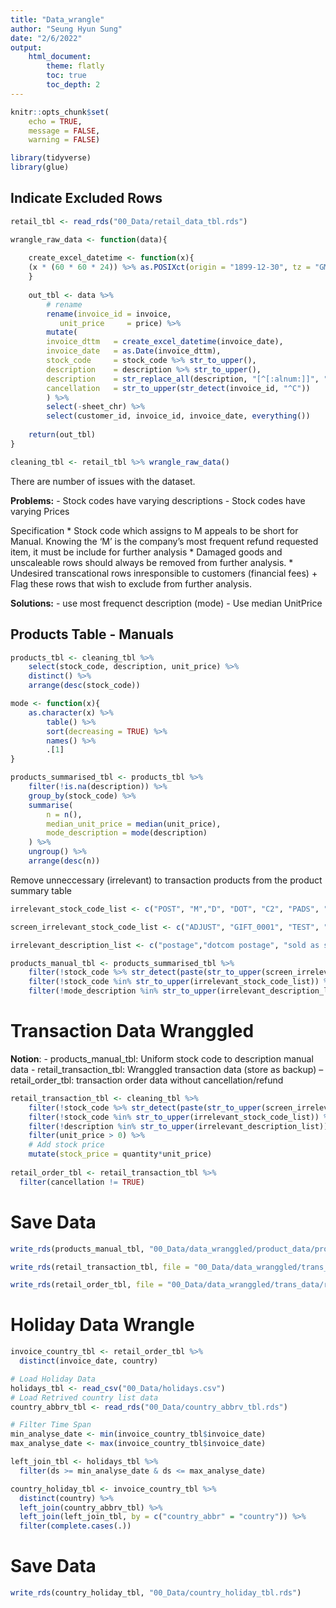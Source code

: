 ```yaml
---
title: "Data_wrangle"
author: "Seung Hyun Sung"
date: "2/6/2022"
output: 
    html_document:
        theme: flatly
        toc: true
        toc_depth: 2
---
```


```r
knitr::opts_chunk$set(
    echo = TRUE,
    message = FALSE,
    warning = FALSE)
```

```r
library(tidyverse)
library(glue)
```



## Indicate Excluded Rows
  

```r
retail_tbl <- read_rds("00_Data/retail_data_tbl.rds")

wrangle_raw_data <- function(data){
    
    create_excel_datetime <- function(x){
    (x * (60 * 60 * 24)) %>% as.POSIXct(origin = "1899-12-30", tz = "GMT")
    }
    
    out_tbl <- data %>% 
        # rename 
        rename(invoice_id = invoice,
           unit_price     = price) %>% 
        mutate(
        invoice_dttm   = create_excel_datetime(invoice_date),
        invoice_date   = as.Date(invoice_dttm),
        stock_code     = stock_code %>% str_to_upper(),
        description    = description %>% str_to_upper(),
        description    = str_replace_all(description, "[^[:alnum:]]", " "),
        cancellation   = str_to_upper(str_detect(invoice_id, "^C"))
        ) %>% 
        select(-sheet_chr) %>% 
        select(customer_id, invoice_id, invoice_date, everything())
    
    return(out_tbl)
}

cleaning_tbl <- retail_tbl %>% wrangle_raw_data()

```

There are number of issues with the dataset. 

__Problems:__
- Stock codes have varying descriptions 
- Stock codes have varying Prices 

Specification 
* Stock code which assigns to M appeals to be short for Manual. Knowing the 'M' is the company's most frequent refund requested item, it must be include for further analysis 
* Damaged goods and unscaleable rows should always be removed from further analysis. 
* Undesired transcational rows inresponsible to customers (financial fees)
  + Flag these rows that wish to exclude from further analysis.
  

__Solutions:__
- use most frequenct description (mode)
- Use median UnitPrice 


## Products Table - Manuals

```r
products_tbl <- cleaning_tbl %>% 
    select(stock_code, description, unit_price) %>% 
    distinct() %>% 
    arrange(desc(stock_code)) 

mode <- function(x){
    as.character(x) %>% 
        table() %>% 
        sort(decreasing = TRUE) %>% 
        names() %>% 
        .[1]
}

products_summarised_tbl <- products_tbl %>% 
    filter(!is.na(description)) %>% 
    group_by(stock_code) %>% 
    summarise(
        n = n(),
        median_unit_price = median(unit_price),
        mode_description = mode(description)
    ) %>% 
    ungroup() %>% 
    arrange(desc(n))
```

Remove unneccessary (irrelevant) to transaction products from the product summary table 

```r
irrelevant_stock_code_list <- c("POST", "M","D", "DOT", "C2", "PADS", "GIFT", "S", "B", "C3", "CRUK", "adjust")

screen_irrelevant_stock_code_list <- c("ADJUST", "GIFT_0001", "TEST", "BANK", "CHARGE", "AMAZON")

irrelevant_description_list <- c("postage","dotcom postage", "sold as set on dotcom","bank charges", "amazon fee", "amazon", "dotcom", "cruk", "packing charge", "amazon adjustment", "sold as set on dotcom and amazon", "cruk commission", "discount", "samples", "lost")

products_manual_tbl <- products_summarised_tbl %>% 
    filter(!stock_code %>% str_detect(paste(str_to_upper(screen_irrelevant_stock_code_list), collapse = "|"))) %>% 
    filter(!stock_code %in% str_to_upper(irrelevant_stock_code_list)) %>% 
    filter(!mode_description %in% str_to_upper(irrelevant_description_list))

```


# Transaction Data Wranggled 

__Notion__:
- products_manual_tbl: Uniform stock code to description manual data 
- retail_transaction_tbl: Wranggled transaction data (store as backup)
  -- retail_order_tbl: transaction order data without cancellation/refund 

```r
retail_transaction_tbl <- cleaning_tbl %>% 
    filter(!stock_code %>% str_detect(paste(str_to_upper(screen_irrelevant_stock_code_list), collapse = "|"))) %>% 
    filter(!stock_code %in% str_to_upper(irrelevant_stock_code_list)) %>% 
    filter(!description %in% str_to_upper(irrelevant_description_list)) %>%
    filter(unit_price > 0) %>% 
    # Add stock price 
    mutate(stock_price = quantity*unit_price)
    
retail_order_tbl <- retail_transaction_tbl %>% 
  filter(cancellation != TRUE)
```

# Save Data 

```r
write_rds(products_manual_tbl, "00_Data/data_wranggled/product_data/products_manual_tbl.rds")

write_rds(retail_transaction_tbl, file = "00_Data/data_wranggled/trans_data/retail_transaction_tbl.rds")

write_rds(retail_order_tbl, file = "00_Data/data_wranggled/trans_data/retail_order_tbl.rds")

```


# Holiday Data Wrangle 

```r
invoice_country_tbl <- retail_order_tbl %>% 
  distinct(invoice_date, country)

# Load Holiday Data 
holidays_tbl <- read_csv("00_Data/holidays.csv") 
# Load Retrived country list data 
country_abbrv_tbl <- read_rds("00_Data/country_abbrv_tbl.rds")

# Filter Time Span 
min_analyse_date <- min(invoice_country_tbl$invoice_date)
max_analyse_date <- max(invoice_country_tbl$invoice_date)

left_join_tbl <- holidays_tbl %>% 
  filter(ds >= min_analyse_date & ds <= max_analyse_date)

country_holiday_tbl <- invoice_country_tbl %>% 
  distinct(country) %>% 
  left_join(country_abbrv_tbl) %>% 
  left_join(left_join_tbl, by = c("country_abbr" = "country")) %>% 
  filter(complete.cases(.)) 

```

# Save Data 

```r
write_rds(country_holiday_tbl, "00_Data/country_holiday_tbl.rds")
```



